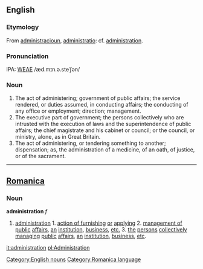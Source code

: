 ==English==
===Etymology===
From {{OE.}} [[administracioun]], {{L.}} [[administratio]]: cf. {{F.}} [[administration]].

===Pronunciation===
IPA: [[WEAE]] /æd.mɪn.ə.steˈʃən/

===Noun===
[[Category:English nouns]]
# The act of administering; government of public affairs; the service rendered, or duties assumed, in conducting  affairs; the conducting of any office or employment; direction; management.
# The executive part of government; the persons collectively  who are intrusted with the execution of laws and the  superintendence of public affairs; the chief magistrate  and his cabinet or council; or the council, or ministry, alone, as in Great Britain.
#  The act of administering, or tendering something to another; dispensation; as, the administration of a medicine, of an oath, of justice, or of the sacrament.
----

==[[Romanica]]==
[[Category:Romanica language]]
===Noun===
<b>administration</b> ''f''
#[[administration]] 1. [[action of furnishing]] [[or]] [[applying]] 2. [[management of public]] [[affairs]], [[an]] [[institution]], [[business]], [[etc.]] 3. [[the]] [[persons]] [[collectively]] [[managing]] [[public]] [[affairs]], [[an]] [[institution]], [[business]], [[etc]].

[[it:administration]]
[[pl:Administration]]